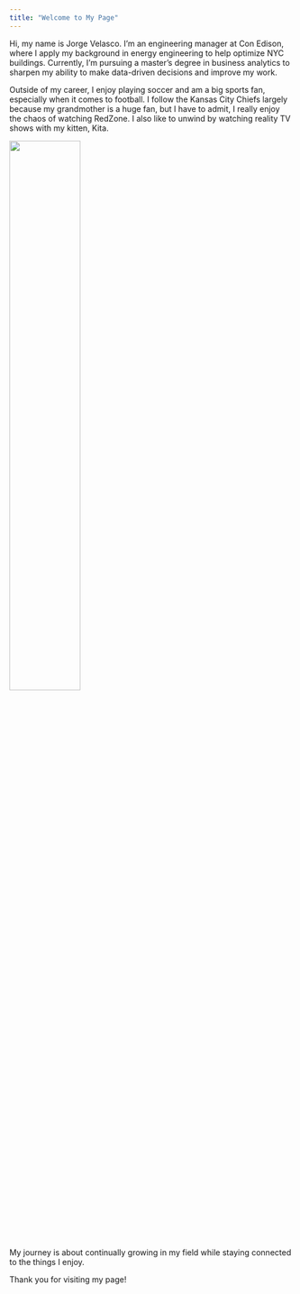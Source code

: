 ```yaml
---
title: "Welcome to My Page"
---
```


Hi, my name is Jorge Velasco. I’m an engineering manager at Con Edison, where I apply my background in energy engineering to help optimize NYC buildings. Currently, I’m pursuing a master’s degree in business analytics to sharpen my ability to make data-driven decisions and improve my work.

Outside of my career, I enjoy playing soccer and am a big sports fan, especially when it comes to football. I follow the Kansas City Chiefs largely because my grandmother is a huge fan, but I have to admit, I really enjoy the chaos of watching RedZone. I also like to unwind by watching reality TV shows with my kitten, Kita.

![](kita.jpg){height="50%"}

My journey is about continually growing in my field while staying connected to the things I enjoy.

Thank you for visiting my page!
